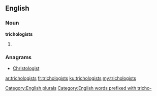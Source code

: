 ==English==

===Noun===
'''trichologists'''

# {{plural of|trichologist}}

===Anagrams===
* [[Christologist#English|Christologist]]

[[Category:English plurals]]
[[Category:English words prefixed with tricho-]]

[[ar:trichologists]]
[[fr:trichologists]]
[[ku:trichologists]]
[[my:trichologists]]
